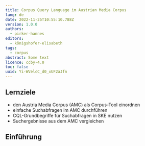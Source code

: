 ```yaml
---
title: Corpus Query Language im Austrian Media Corpus
lang: de
date: 2022-11-25T10:55:10.788Z
version: 1.0.0
authors:
  - pirker-hannes
editors:
  - königshofer-elisabeth
tags:
  - corpus
abstract: Some text
licence: ccby-4.0
toc: false
uuid: Yi-WVelcC_d0_xUF2aJfn
---
```

## Lernziele

- den Austria Media Corpus (AMC) als Corpus-Tool einordnen
- einfache Suchabfragen im AMC durchführen
- CQL-Grundbegriffe für Suchabfragen in SKE nutzen
- Suchergebnisse aus dem AMC vergleichen

## Einführung

